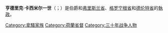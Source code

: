 {{unreferenced|time=2015-02-08T12:58:28+00:00}}
{{noteTA
|1=zh:弗里斯兰; zh-tw:菲士蘭}}
{{Infobox officeholder
| name        = 亨德里克·卡西米爾一世
| image       = Hendrik Casimir I van Nassau.jpg
| order1      = 弗里斯兰執政
| term1       = 1632年 — 1640年
| predecessor1= [[恩斯特·卡西米爾_(拿騷-迪茨)|恩斯特·卡西米爾]]
| successor1  = [[威廉·弗雷德里克|威廉·弗雷德里克]]
| order2      = 德倫特執政、格羅寧根執政
| term2       = 1632年 — 1640年
| predecessor2= 恩斯特·卡西米爾
| successor2  = [[奥兰治亲王弗雷德里克·亨德里克|弗雷德里克·亨德里克]]
| birth_date  = {{birth date|1612|1|21|df=y}}
| birth_place = [[阿纳姆|阿纳姆]]
| death_date  = {{death date and age|1640|7|13|1612|1|21|df=y}}
| death_place = [[許爾斯特|許爾斯特]]
| parents     = 父：[[恩斯特·卡西米爾_(拿騷-迪茨)|恩斯特·卡西米爾]]<br>母：[[索菲·海德薇希_(不倫瑞克-沃爾芬比特爾)|索菲·海德薇希]]
}}

'''亨德里克·卡西米尔一世'''（{{lang-nl|Hendrik Casimir I}}；{{bd|1612年|1月21日|1640年|7月13日}}）是{{link-nl|拿騷-迪茨|Nassau-Dietz}}伯爵和[[弗里斯兰省|弗里斯兰省]]、[[格罗宁根省|格罗宁根省]]和[[德伦特省|德伦特省]]的[[荷兰省督|執政]]。

{{s-start}}
{{s-hou|[[拿騷王朝|拿騷王朝]]|1612年|1月21日|1640年|7月13日}}
{{s-off}}
{{s-bef|before=[[恩斯特·卡西米爾一世_(拿騷-迪茨)|恩斯特·卡西米爾一世]]|}}
{{s-ttl|title=[[聯省共和國|聯省共和國]][[菲士蘭省|菲士蘭省]]、[[格羅寧根省|格羅寧根省]]和[[德倫特省|德倫特省]]的[[荷蘭省督|執政]]|years=1632年–1640年}}
{{s-aft|after=[[威廉·弗雷德里克|威廉·弗雷德里克]]}}
{{s-reg}}
{{s-bef|before=[[恩斯特·卡西米爾一世_(拿騷-迪茨)|恩斯特·卡西米爾一世]]|}}
{{s-ttl|title=[[拿騷王朝|拿騷-迪茨伯爵]]||years=1632年–1640年}}
{{s-aft|after=[[威廉·弗雷德里克|威廉·弗雷德里克]]}}
{{s-end}}

[[Category:拿騷家族|Category:拿騷家族]]
[[Category:荷蘭省督|Category:荷蘭省督]]
[[Category:三十年战争人物|Category:三十年战争人物]]